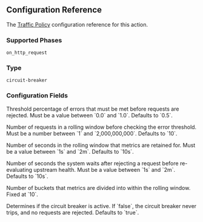 
## Configuration Reference

The [Traffic Policy](/traffic-policy/) configuration
reference for this action.

### Supported Phases

`on_http_request`

### Type

`circuit-breaker`

### Configuration Fields

<Config>
	<ConfigItem title="error_threshold" type="float" required={true}>
		<p>Threshold percentage of errors that must be met before requests are rejected. Must be a value between `0.0` and `1.0`. Defaults to `0.5`.</p>
	</ConfigItem>
	<ConfigItem title="volume_threshold" type="integer">
		<p>Number of requests in a rolling window before checking the error threshold. Must be a number between `1` and `2,000,000,000`. Defaults to `10`.</p>
	</ConfigItem>
	<ConfigItem title="window_duration" type="duration">
		<p>Number of seconds in the rolling window that metrics are retained for. Must be a value between `1s` and `2m`. Defaults to `10s`.</p>
	</ConfigItem>
	<ConfigItem title="tripped_duration" type="duration">
		<p>Number of seconds the system waits after rejecting a request before re-evaluating upstream health. Must be a value between `1s` and `2m`. Defaults to `10s`.</p>
	</ConfigItem>
	<ConfigItem title="num_buckets" type="integer">
		<p>Number of buckets that metrics are divided into within the rolling window. Fixed at `10`.</p>
	</ConfigItem>
	<ConfigItem title="enforce" type="boolean">
		<p>Determines if the circuit breaker is active. If `false`, the circuit breaker never trips, and no requests are rejected. Defaults to `true`.</p>
	</ConfigItem>
</Config>
